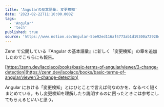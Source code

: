 ```yaml
---
title: 'Angularの基本語彙: 変更検知'
date: '2023-02-22T11:10:00.000Z'
tags:
  - 'Angular'
  - 'tech'
published: true
source: 'https://www.notion.so/Angular-5be92ed116af4773ab1d19300a72928c'
---
```


Zenn で公開している『Angular の基本語彙』に新しく「変更検知」の章を追加したのでこちらにも報告。

[https://zenn.dev/lacolaco/books/basic-terms-of-angular/viewer/3-change-detection](https://zenn.dev/lacolaco/books/basic-terms-of-angular/viewer/3-change-detection)

Angular における「変更検知」とはひとことで言えば何なのかを、なるべく短くまとめている。もし変更検知を理解したり説明するのに困ったときには参考にしてもらえるといいと思う。
